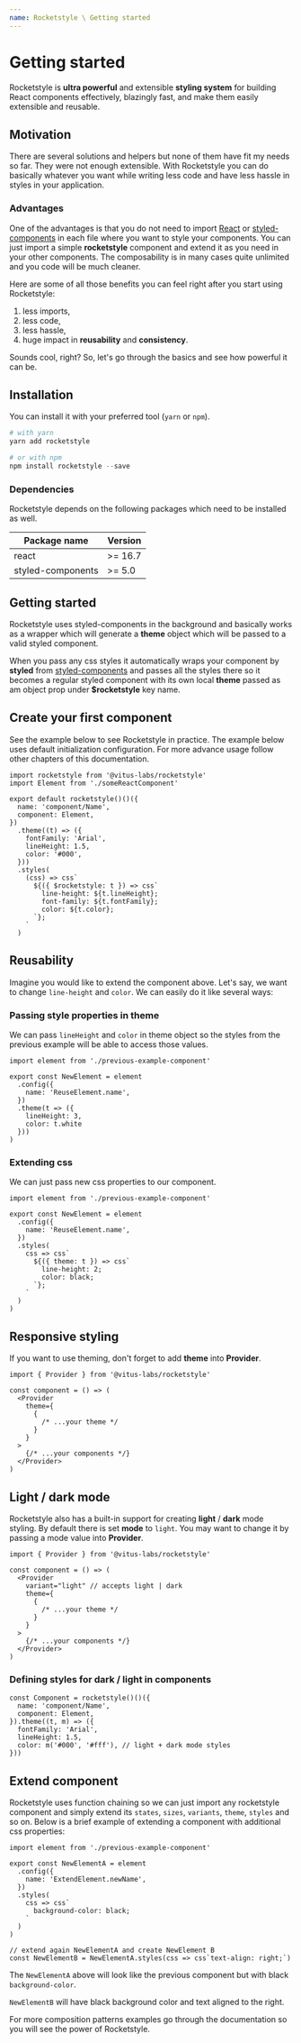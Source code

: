 ```yaml
---
name: Rocketstyle \ Getting started
---
```


# Getting started

Rocketstyle is **ultra powerful** and extensible **styling system** for building
React components effectively, blazingly fast, and make them easily extensible
and reusable.

## Motivation

There are several solutions and helpers but none of them have fit my
needs so far. They were not enough extensible. With Rocketstyle
you can do basically whatever you want while writing less code
and have less hassle in styles in your application.

### Advantages

One of the advantages is that you do not need to import
[React](https://reactjs.org/) or [styled-components](https://styled-components.com/)
in each file where you want to style your components. You can
just import a simple **rocketstyle** component and extend it as you need
in your other components. The composability is in many cases quite
unlimited and you code will be much cleaner.

Here are some of all those benefits you can feel right after you start using
Rocketstyle:

1. less imports,
2. less code,
3. less hassle,
4. huge impact in **reusability** and **consistency**.

Sounds cool, right? So, let's go through the basics and see how powerful
it can be.

## Installation

You can install it with your preferred tool (`yarn` or `npm`).

```powershell
# with yarn
yarn add rocketstyle

# or with npm
npm install rocketstyle --save
```

### Dependencies

Rocketstyle depends on the following packages which need to be installed as well.

| Package name      | Version |
| ----------------- | ------- |
| react             | >= 16.7 |
| styled-components | >= 5.0  |

## Getting started

Rocketstyle uses styled-components in the background and basically works
as a wrapper which will generate a **theme** object which will be passed
to a valid styled component.

When you pass any css styles it automatically wraps your component by **styled**
from [styled-components](https://styled-components.com/) and passes all
the styles there so it becomes a regular styled component with its own local
**theme** passed as am object prop under **$rocketstyle** key name.

## Create your first component

See the example below to see Rocketstyle in practice. The example
below uses default initialization configuration. For more advance
usage follow other chapters of this documentation.

```tsx editor=false live=false
import rocketstyle from '@vitus-labs/rocketstyle'
import Element from './someReactComponent'

export default rocketstyle()()({
  name: 'component/Name',
  component: Element,
})
  .theme((t) => ({
    fontFamily: 'Arial',
    lineHeight: 1.5,
    color: '#000',
  }))
  .styles(
    (css) => css`
      ${({ $rocketstyle: t }) => css`
        line-height: ${t.lineHeight};
        font-family: ${t.fontFamily};
        color: ${t.color};
      `};
    `
  )
```

## Reusability

Imagine you would like to extend the component above. Let's say,
we want to change `line-height` and `color`. We can easily do it
like several ways:

### Passing style properties in theme

We can pass `lineHeight` and `color` in theme object so the styles from
the previous example will be able to access those values.

```tsx editor=false live=false
import element from './previous-example-component'

export const NewElement = element
  .config({
    name: 'ReuseElement.name',
  })
  .theme(t => ({
    lineHeight: 3,
    color: t.white
  }))
)
```

### Extending css

We can just pass new css properties to our component.

```tsx editor=false live=false
import element from './previous-example-component'

export const NewElement = element
  .config({
    name: 'ReuseElement.name',
  })
  .styles(
    css => css`
      ${({ theme: t }) => css`
        line-height: 2;
        color: black;
      `};
    `
  )
)
```

## Responsive styling

If you want to use theming, don't forget to add **theme**
into **Provider**.

```tsx editor=false live=false
import { Provider } from '@vitus-labs/rocketstyle'

const component = () => (
  <Provider
    theme={
      {
        /* ...your theme */
      }
    }
  >
    {/* ...your components */}
  </Provider>
)
```

## Light / dark mode

Rocketstyle also has a built-in support for creating **light** / **dark** mode
styling. By default there is set **mode** to `light`. You may want to change it
by passing a mode value into **Provider**.

```tsx editor=false live=false
import { Provider } from '@vitus-labs/rocketstyle'

const component = () => (
  <Provider
    variant="light" // accepts light | dark
    theme={
      {
        /* ...your theme */
      }
    }
  >
    {/* ...your components */}
  </Provider>
)
```

### Defining styles for dark / light in components

```tsx editor=false live=false
const Component = rocketstyle()()({
  name: 'component/Name',
  component: Element,
}).theme((t, m) => ({
  fontFamily: 'Arial',
  lineHeight: 1.5,
  color: m('#000', '#fff'), // light + dark mode styles
}))
```

## Extend component

Rocketstyle uses function chaining so we can just import any rocketstyle
component and simply extend its `states`, `sizes`, `variants`, `theme`,
`styles` and so on. Below is a brief example of extending a component with
additional css properties:

```tsx editor=false live=false
import element from './previous-example-component'

export const NewElementA = element
  .config({
    name: 'ExtendElement.newName',
  })
  .styles(
    css => css`
      background-color: black;
    `
  )
)

// extend again NewElementA and create NewElement B
const NewElementB = NewElementA.styles(css => css`text-align: right;`)
```

The `NewElementA` above will look like the previous component but with
black `background-color`.

`NewElementB` will have black background color and text aligned to
the right.

For more composition patterns examples go through
the documentation so you will see the power of Rocketstyle.
